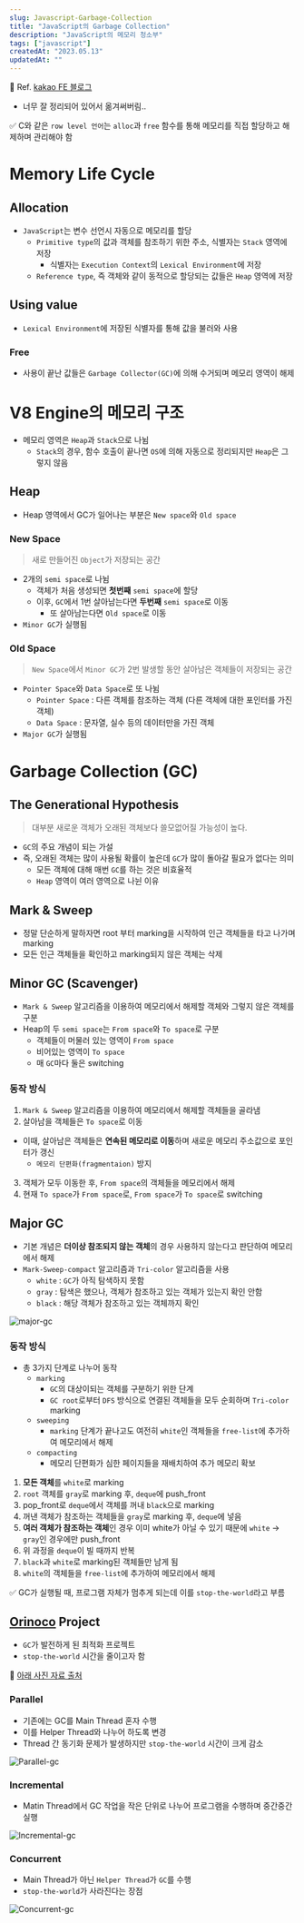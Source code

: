 ```yaml
---
slug: Javascript-Garbage-Collection
title: "JavaScript의 Garbage Collection"
description: "JavaScript의 메모리 청소부"
tags: ["javascript"]
createdAt: "2023.05.13"
updatedAt: ""
---
```


📌 Ref. [kakao FE 블로그](https://fe-developers.kakaoent.com/2022/220519-garbage-collection/)

- 너무 잘 정리되어 있어서 옮겨써버림..

✅ C와 같은 `row level 언어`는 `alloc`과 `free` 함수를 통해 메모리를 직접 할당하고 해제하며 관리해야 함

##

# Memory Life Cycle

## Allocation

- `JavaScript`는 변수 선언시 자동으로 메모리를 할당
  - `Primitive type`의 값과 객체를 참조하기 위한 주소, 식별자는 `Stack` 영역에 저장
    - 식별자는 `Execution Context`의 `Lexical Environment`에 저장
  - `Reference type`, 즉 객체와 같이 동적으로 할당되는 값들은 `Heap` 영역에 저장

## Using value

- `Lexical Environment`에 저장된 식별자를 통해 값을 불러와 사용

### Free

- 사용이 끝난 값들은 `Garbage Collector(GC)`에 의해 수거되며 메모리 영역이 해제

##

# V8 Engine의 메모리 구조

- 메모리 영역은 `Heap`과 `Stack`으로 나뉨
  - `Stack`의 경우, 함수 호출이 끝나면 `OS`에 의해 자동으로 정리되지만 `Heap`은 그렇지 않음

## Heap

- Heap 영역에서 GC가 일어나는 부분은 `New space`와 `Old space`

### New Space

> 새로 만들어진 `Object`가 저장되는 공간

- 2개의 `semi space`로 나뉨
  - 객체가 처음 생성되면 **첫번째** `semi space`에 할당
  - 이후, `GC`에서 1번 살아남는다면 **두번째** `semi space`로 이동
    - 또 살아남는다면 `Old space`로 이동
- `Minor GC`가 실행됨

### Old Space

> `New Space`에서 `Minor GC`가 2번 발생할 동안 살아남은 객체들이 저장되는 공간

- `Pointer Space`와 `Data Space`로 또 나뉨
  - `Pointer Space` : 다른 객체를 참조하는 객체 (다른 객체에 대한 포인터를 가진 객체)
  - `Data Space` : 문자열, 실수 등의 데이터만을 가진 객체
- `Major GC`가 실행됨

##

# Garbage Collection (GC)

## The Generational Hypothesis

> 대부분 새로운 객체가 오래된 객체보다 쓸모없어질 가능성이 높다.

- `GC`의 주요 개념이 되는 가설
- 즉, 오래된 객체는 많이 사용될 확률이 높은데 `GC`가 많이 돌아갈 필요가 없다는 의미
  - 모든 객체에 대해 매번 `GC`를 하는 것은 비효율적
  - `Heap` 영역이 여러 영역으로 나뉜 이유

## Mark & Sweep

- 정말 단순하게 말하자면 root 부터 marking을 시작하여 인근 객체들을 타고 나가며 marking
- 모든 인근 객체들을 확인하고 marking되지 않은 객체는 삭제

## Minor GC (Scavenger)

- `Mark & Sweep` 알고리즘을 이용하여 메모리에서 해제할 객체와 그렇지 않은 객체를 구분
- Heap의 두 `semi space`는 `From space`와 `To space`로 구분
  - 객체들이 머물러 있는 영역이 `From space`
  - 비어있는 영역이 `To space`
  - 매 `GC`마다 둘은 switching

### 동작 방식

1. `Mark & Sweep` 알고리즘을 이용하여 메모리에서 해제할 객체들을 골라냄
2. 살아남을 객체들은 `To space`로 이동

- 이때, 살아남은 객체들은 **연속된 메모리로 이동**하며 새로운 메모리 주소값으로 포인터가 갱신
  - `메모리 단편화(fragmentaion)` 방지

3. 객체가 모두 이동한 후, `From space`의 객체들을 메모리에서 해제
4. 현재 `To space`가 `From space`로, `From space`가 `To space`로 switching

## Major GC

- 기본 개념은 **더이상 참조되지 않는 객체**의 경우 사용하지 않는다고 판단하여 메모리에서 해제
- `Mark-Sweep-compact` 알고리즘과 `Tri-color` 알고리즘을 사용
  - `white` : `GC`가 아직 탐색하지 못함
  - `gray` : 탐색은 했으나, 객체가 참조하고 있는 객체가 있는지 확인 안함
  - `black` : 해당 객체가 참조하고 있는 객체까지 확인

![major-gc](/contents/javascript/Javascript-Garbage-Collection/1.gif)

### 동작 방식

- 총 3가지 단계로 나누어 동작
  - `marking`
    - `GC`의 대상이되는 객체를 구분하기 위한 단계
    - `GC root`로부터 `DFS` 방식으로 연결된 객체들을 모두 순회하며 `Tri-color` marking
  - `sweeping`
    - `marking` 단계가 끝나고도 여전히 `white`인 객체들을 `free-list`에 추가하여 메모리에서 해제
  - `compacting`
    - 메모리 단편화가 심한 페이지들을 재배치하여 추가 메모리 확보

1. **모든 객체**를 `white`로 marking
2. `root` 객체를 `gray`로 marking 후, `deque`에 push_front
3. pop_front로 `deque`에서 객체를 꺼내 `black`으로 marking
4. 꺼낸 객체가 참조하는 객체들을 `gray`로 marking 후, `deque`에 넣음
5. **여러 객체가 참조하는 객체**인 경우 이미 white가 아닐 수 있기 때문에 `white` → `gray`인 경우에만 push_front
6. 위 과정을 `deque`이 빌 때까지 반복
7. `black`과 `white`로 marking된 객체들만 남게 됨
8. `white`의 객체들을 `free-list`에 추가하여 메모리에서 해제

✅ GC가 실행될 때, 프로그램 자체가 멈추게 되는데 이를 `stop-the-world`라고 부름

## [Orinoco](https://v8.dev/blog/trash-talk) Project

- `GC`가 발전하게 된 최적화 프로젝트
- `stop-the-world` 시간을 줄이고자 함

📌 [아래 사진 자료 출처](https://v8.dev/blog/trash-talk)

### Parallel

- 기존에는 GC를 Main Thread 혼자 수행
- 이를 Helper Thread와 나누어 하도록 변경
- Thread 간 동기화 문제가 발생하지만 `stop-the-world` 시간이 크게 감소

![Parallel-gc](/contents/javascript/Javascript-Garbage-Collection/2.png)

### Incremental

- Matin Thread에서 GC 작업을 작은 단위로 나누어 프로그램을 수행하며 중간중간 실행

![Incremental-gc](/contents/javascript/Javascript-Garbage-Collection/3.png)

### Concurrent

- Main Thread가 아닌 `Helper Thread`가 `GC`를 수행
- `stop-the-world`가 사라진다는 장점

![Concurrent-gc](/contents/javascript/Javascript-Garbage-Collection/4.png)
